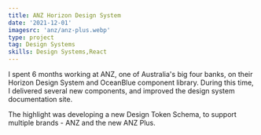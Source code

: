 ```yaml
---
title: ANZ Horizon Design System
date: '2021-12-01'
imagesrc: 'anz/anz-plus.webp'
type: project
tag: Design Systems
skills: Design Systems,React
---
```


I spent 6 months working at ANZ, one of Australia's big four banks, on their Horizon Design System and OceanBlue component library. During this time, I delivered several new components, and improved the design system documentation site.

The highlight was developing a new Design Token Schema, to support multiple brands - ANZ and the new ANZ Plus.
